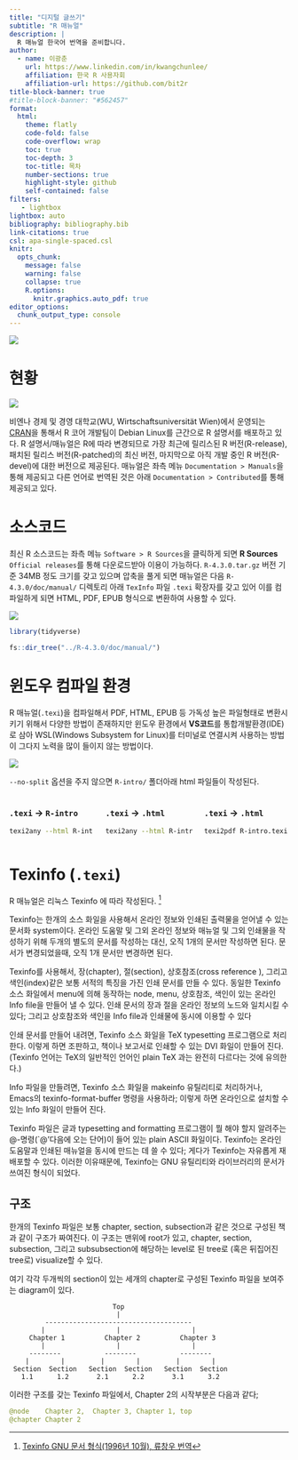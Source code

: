 ```yaml
---
title: "디지털 글쓰기"
subtitle: "R 매뉴얼"
description: |
  R 매뉴얼 한국어 번역을 준비합니다.
author:
  - name: 이광춘
    url: https://www.linkedin.com/in/kwangchunlee/
    affiliation: 한국 R 사용자회
    affiliation-url: https://github.com/bit2r
title-block-banner: true
#title-block-banner: "#562457"
format:
  html:
    theme: flatly
    code-fold: false
    code-overflow: wrap
    toc: true
    toc-depth: 3
    toc-title: 목차
    number-sections: true
    highlight-style: github    
    self-contained: false
filters:
   - lightbox
lightbox: auto
bibliography: bibliography.bib
link-citations: true
csl: apa-single-spaced.csl
knitr:
  opts_chunk: 
    message: false
    warning: false
    collapse: true
    R.options:
      knitr.graphics.auto_pdf: true
editor_options: 
  chunk_output_type: console
---
```


![](fig/manual/texi_workflow.jpg)

# 현황

[![](fig/manual/cran_home.jpg)]{.aside}

비엔나 경제 및 경영 대학교(WU, Wirtschaftsuniversität Wien)에서 운영되는 [CRAN](https://cran.r-project.org/)을 통해서 R 코어 개발팀이 Debian Linux를 근간으로 R 설명서를 배포하고 있다. R 설명서/매뉴얼은 R에 따라 변경되므로 가장 최근에 릴리스된 R 버전(R-release), 패치된 릴리스 버전(R-patched)의 최신 버전, 마지막으로 아직 개발 중인 R 버전(R-devel)에 대한 버전으로 제공된다. 매뉴얼은 좌측 메뉴 `Documentation > Manuals`을 통해 제공되고 
다른 언어로 번역된 것은 아래 `Documentation > Contributed`를 통해 제공되고 있다.



# 소스코드

최신 R 소스코드는 좌측 메뉴 `Software > R Sources`을 클릭하게 되면 **R Sources**  
`Official releases`를 통해 다운로드받아 이용이 가능하다. `R-4.3.0.tar.gz` 버전 기준 34MB 정도 크기를 갖고 있으며 압축을 풀게 되면 매뉴얼은 다음 `R-4.3.0/doc/manual/` 디렉토리 아래 `TexInfo` 파일 `.texi` 확장자를 갖고 있어 이를 컴파일하게 되면 HTML, PDF, EPUB 형식으로 변환하여 사용할 수 있다.

[![](fig/manual/cran_source.jpg)]{.aside}

```r
library(tidyverse)

fs::dir_tree("../R-4.3.0/doc/manual/")
```


# 윈도우 컴파일 환경

R 매뉴얼(`.texi`)을 컴파일해서 PDF, HTML, EPUB 등 가독성 높은 파일형태로 변환시키기 위해서 다양한 방법이 존재하지만 윈도우 환경에서 **VS코드**를 통합개발환경(IDE)로 삼아 WSL(Windows Subsystem for Linux)를 터미널로 연결시켜 사용하는 방법이 그다지 노력을 많이 들이지 않는 방법이다.

![](fig/manual/r_manual_texi.jpg)

`--no-split` 옵션을 주지 않으면 `R-intro/` 폴더아래 html 파일들이 작성된다.

::::::{.column-page}

:::::{.columns}
:::{.column width="33%"}
### `.texi` &rarr; `R-intro` {.unnumbered}

```bash
texi2any --html R-intro.texi
```

:::

:::{.column width="34%"}
### `.texi` &rarr; `.html` {.unnumbered}

```bash
texi2any --html R-intro.texi --no-split
```

:::

:::{.column width="33%"}
### `.texi` &rarr; `.html` {.unnumbered}

```bash
texi2pdf R-intro.texi
```

:::
:::::

:::::::


# Texinfo (`.texi`)

R 매뉴얼은 리눅스 Texinfo 에 따라 작성된다. [^texinfo]

[^texinfo]: [Texinfo GNU 문서 형식(1996년 10월), 류창우 번역](http://korea.gnu.org/manual/release/texinfo/texinfo-ko_toc.html)

Texinfo는 한개의 소스 화일을 사용해서 온라인 정보와 인쇄된 출력물을 얻어낼 수 있는 문서화 system이다. 온라인 도움말 및 그외 온라인 정보와 매뉴얼 및 그외 인쇄물을 작성하기 위해 두개의 별도의 문서를 작성하는 대신, 오직 1개의 문서만 작성하면 된다. 문서가 변경되었을때, 오직 1개 문서만 변경하면 된다. 

Texinfo를 사용해서, 장(chapter), 절(section), 상호참조(cross reference ), 그리고 색인(index)같은 보통 서적의 특징을 가진 인쇄 문서를 만들 수 있다. 동일한 Texinfo 소스 화일에서 menu에 의해 동작하는 node, menu, 상호참조, 색인이 있는 온라인 Info file을 만들어 낼 수 있다. 인쇄 문서의 장과 절을 온라인 정보의 노드와 일치시킬 수 있다; 그리고 상호참조와 색인을 Info file과 인쇄물에 동시에 이용할 수 있다

인쇄 문서를 만들어 내려면, Texinfo 소스 화일을 TeX typesetting 프로그램으로 처리한다. 이렇게 하면 조판하고, 책이나 보고서로 인쇄할 수 있는 DVI 화일이 만들어 진다. (Texinfo 언어는 TeX의 일반적인 언어인 plain TeX 과는 완전히 다르다는 것에 유의한다.)

Info 파일을 만들려면, Texinfo 소스 화일을 makeinfo 유틸리티로 처리하거나, Emacs의 texinfo-format-buffer 명령을 사용하라; 이렇게 하면 온라인으로 설치할 수 있는 Info 화일이 만들어 진다.

Texinfo 파일은 글과 typesetting and formatting 프로그램이 뭘 해야 할지 알려주는 @-명령(`@'다음에 오는 단어)이 들어 있는 plain ASCII 화일이다. Texinfo는 온라인 도움말과 인쇄된 매뉴얼을 동시에 만드는 데 쓸 수 있다; 게다가 Texinfo는 자유롭게 재배포할 수 있다. 이러한 이유때문에, Texinfo는 GNU 유틸리티와 라이브러리의 문서가 쓰여진 형식이 되었다.


## 구조

한개의 Texinfo 파일은 보통 chapter, section, subsection과 같은 것으로 구성된 책과 같이 구조가 짜여진다. 이 구조는 맨위에 root가 있고, chapter, section, subsection, 그리고 subsubsection에 해당하는 level로 된 tree로 (혹은 뒤집어진 tree로) visualize할 수 있다.

여기 각각 두개씩의 section이 있는 세개의 chapter로 구성된 Texinfo 파일을 보여주는 diagram이 있다.

```
                          Top
                           |
         -------------------------------------
        |                  |                  |
     Chapter 1          Chapter 2          Chapter 3
        |                  |                  |
     --------           --------           --------
    |        |         |        |         |        |
 Section  Section   Section  Section   Section  Section
   1.1      1.2       2.1      2.2       3.1      3.2
```

이러한 구조를 갖는 Texinfo 파일에서, Chapter 2의 시작부분은 다음과 같다;

```yaml
@node    Chapter 2,  Chapter 3, Chapter 1, top
@chapter Chapter 2
```

